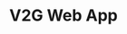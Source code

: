 ---
title: V2G Web App
locale: en
slug: projects/v2g-web-app
image: v2g-web-app
type: Frontend Development
description: Open-source project. Client-side transcode video files to .GIF format.
tools: [React, Vite, Tailwind, FFmpeg.WASM]
demo: https://v2g-app.vercel.app

highlighted: true
top: 2
---